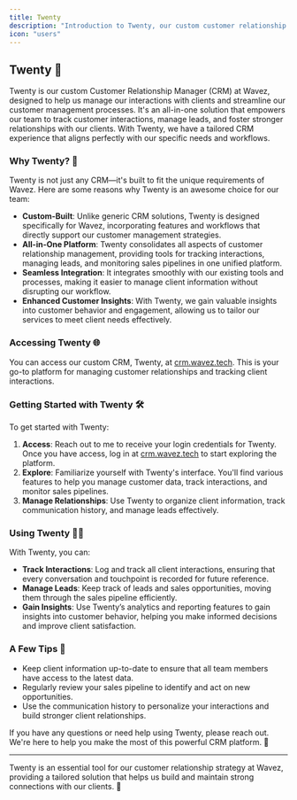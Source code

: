 ```yaml
---
title: Twenty
description: "Introduction to Twenty, our custom customer relationship manager"
icon: "users"
---
```


## Twenty 💼

Twenty is our custom Customer Relationship Manager (CRM) at Wavez, designed to help us manage our interactions with clients and streamline our customer management processes. It's an all-in-one solution that empowers our team to track customer interactions, manage leads, and foster stronger relationships with our clients. With Twenty, we have a tailored CRM experience that aligns perfectly with our specific needs and workflows.

### Why Twenty? 🤔

Twenty is not just any CRM—it's built to fit the unique requirements of Wavez. Here are some reasons why Twenty is an awesome choice for our team:

- **Custom-Built**: Unlike generic CRM solutions, Twenty is designed specifically for Wavez, incorporating features and workflows that directly support our customer management strategies.
- **All-in-One Platform**: Twenty consolidates all aspects of customer relationship management, providing tools for tracking interactions, managing leads, and monitoring sales pipelines in one unified platform.
- **Seamless Integration**: It integrates smoothly with our existing tools and processes, making it easier to manage client information without disrupting our workflow.
- **Enhanced Customer Insights**: With Twenty, we gain valuable insights into customer behavior and engagement, allowing us to tailor our services to meet client needs effectively.

### Accessing Twenty 🌐

You can access our custom CRM, Twenty, at [crm.wavez.tech](https://crm.wavez.tech). This is your go-to platform for managing customer relationships and tracking client interactions.

### Getting Started with Twenty 🛠️

To get started with Twenty:

1. **Access**: Reach out to me to receive your login credentials for Twenty. Once you have access, log in at [crm.wavez.tech](https://crm.wavez.tech) to start exploring the platform.
2. **Explore**: Familiarize yourself with Twenty's interface. You'll find various features to help you manage customer data, track interactions, and monitor sales pipelines.
3. **Manage Relationships**: Use Twenty to organize client information, track communication history, and manage leads effectively.

### Using Twenty 🧑‍💻

With Twenty, you can:

- **Track Interactions**: Log and track all client interactions, ensuring that every conversation and touchpoint is recorded for future reference.
- **Manage Leads**: Keep track of leads and sales opportunities, moving them through the sales pipeline efficiently.
- **Gain Insights**: Use Twenty’s analytics and reporting features to gain insights into customer behavior, helping you make informed decisions and improve client satisfaction.

### A Few Tips 🌟

- Keep client information up-to-date to ensure that all team members have access to the latest data.
- Regularly review your sales pipeline to identify and act on new opportunities.
- Use the communication history to personalize your interactions and build stronger client relationships.

If you have any questions or need help using Twenty, please reach out. We're here to help you make the most of this powerful CRM platform. 🌊

---

Twenty is an essential tool for our customer relationship strategy at Wavez, providing a tailored solution that helps us build and maintain strong connections with our clients. 🚀
